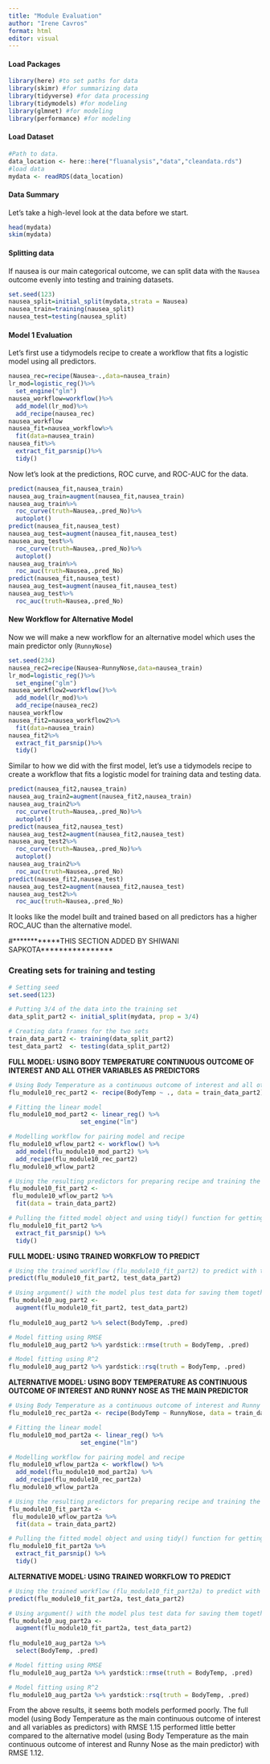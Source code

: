 ```yaml
---
title: "Module Evaluation"
author: "Irene Cavros"
format: html
editor: visual
---
```


#### Load Packages

```r
library(here) #to set paths for data 
library(skimr) #for summarizing data
library(tidyverse) #for data processing
library(tidymodels) #for modeling
library(glmnet) #for modeling
library(performance) #for modeling
```

#### Load Dataset

```r
#Path to data. 
data_location <- here::here("fluanalysis","data","cleandata.rds")
#load data
mydata <- readRDS(data_location)
```

#### Data Summary

Let's take a high-level look at the data before we start.

```r
head(mydata)
skim(mydata)
```

#### Splitting data

If nausea is our main categorical outcome, we can split data with the `Nausea` outcome evenly into testing and training datasets.

```r
set.seed(123)
nausea_split=initial_split(mydata,strata = Nausea)
nausea_train=training(nausea_split)
nausea_test=testing(nausea_split)
```

#### Model 1 Evaluation

Let's first use a tidymodels recipe to create a workflow that fits a logistic model using all predictors.

```r
nausea_rec=recipe(Nausea~.,data=nausea_train)
lr_mod=logistic_reg()%>%
  set_engine("glm")
nausea_workflow=workflow()%>%
  add_model(lr_mod)%>%
  add_recipe(nausea_rec)
nausea_workflow
nausea_fit=nausea_workflow%>%
  fit(data=nausea_train)
nausea_fit%>%
  extract_fit_parsnip()%>%
  tidy()
```

Now let's look at the predictions, ROC curve, and ROC-AUC for the data.

```r
predict(nausea_fit,nausea_train)
nausea_aug_train=augment(nausea_fit,nausea_train)
nausea_aug_train%>%
  roc_curve(truth=Nausea,.pred_No)%>%
  autoplot()
predict(nausea_fit,nausea_test)
nausea_aug_test=augment(nausea_fit,nausea_test)
nausea_aug_test%>%
  roc_curve(truth=Nausea,.pred_No)%>%
  autoplot()
nausea_aug_train%>%
  roc_auc(truth=Nausea,.pred_No)
predict(nausea_fit,nausea_test)
nausea_aug_test=augment(nausea_fit,nausea_test)
nausea_aug_test%>%
  roc_auc(truth=Nausea,.pred_No)
```

#### New Workflow for Alternative Model

Now we will make a new workflow for an alternative model which uses the main predictor only (`RunnyNose`)

```r
set.seed(234)
nausea_rec2=recipe(Nausea~RunnyNose,data=nausea_train)
lr_mod=logistic_reg()%>%
  set_engine("glm")
nausea_workflow2=workflow()%>%
  add_model(lr_mod)%>%
  add_recipe(nausea_rec2)
nausea_workflow
nausea_fit2=nausea_workflow2%>%
  fit(data=nausea_train)
nausea_fit2%>%
  extract_fit_parsnip()%>%
  tidy()
```

Similar to how we did with the first model, let's use a tidymodels recipe to create a workflow that fits a logistic model for training data and testing data.

```r
predict(nausea_fit2,nausea_train)
nausea_aug_train2=augment(nausea_fit2,nausea_train)
nausea_aug_train2%>%
  roc_curve(truth=Nausea,.pred_No)%>%
  autoplot()
predict(nausea_fit2,nausea_test)
nausea_aug_test2=augment(nausea_fit2,nausea_test)
nausea_aug_test2%>%
  roc_curve(truth=Nausea,.pred_No)%>%
  autoplot()
nausea_aug_train2%>%
  roc_auc(truth=Nausea,.pred_No)
predict(nausea_fit2,nausea_test)
nausea_aug_test2=augment(nausea_fit2,nausea_test)
nausea_aug_test2%>%
  roc_auc(truth=Nausea,.pred_No)
```

It looks like the model built and trained based on all predictors has a higher ROC_AUC than the alternative model.

#\*\*\*\*\*\*\*\*\*\*\*\*THIS SECTION ADDED BY SHIWANI SAPKOTA\*\*\*\*\*\*\*\*\*\*\*\*\*\*\*\*

### Creating sets for training and testing

```r
# Setting seed
set.seed(123)

# Putting 3/4 of the data into the training set
data_split_part2 <- initial_split(mydata, prop = 3/4)

# Creating data frames for the two sets
train_data_part2 <- training(data_split_part2)
test_data_part2  <- testing(data_split_part2)
```

**FULL MODEL: USING BODY TEMPERATURE CONTINUOUS OUTCOME OF INTEREST AND ALL OTHER VARIABLES AS PREDICTORS**

```r
# Using Body Temperature as a continuous outcome of interest and all other variables as predictors
flu_module10_rec_part2 <- recipe(BodyTemp ~ ., data = train_data_part2)

# Fitting the linear model
flu_module10_mod_part2 <- linear_reg() %>% 
                    set_engine("lm")

# Modelling workflow for pairing model and recipe 
flu_module10_wflow_part2 <- workflow() %>% 
  add_model(flu_module10_mod_part2) %>% 
  add_recipe(flu_module10_rec_part2)
flu_module10_wflow_part2

# Using the resulting predictors for preparing recipe and training the model
flu_module10_fit_part2 <- 
 flu_module10_wflow_part2 %>% 
  fit(data = train_data_part2)

# Pulling the fitted model object and using tidy() function for getting a tidy tibble of model coefficients
flu_module10_fit_part2 %>% 
  extract_fit_parsnip() %>% 
  tidy()
```

**FULL MODEL: USING TRAINED WORKFLOW TO PREDICT**

```r
# Using the trained workflow (flu_module10_fit_part2) to predict with the unseen test data
predict(flu_module10_fit_part2, test_data_part2)

# Using argument() with the model plus test data for saving them together
flu_module10_aug_part2 <- 
  augment(flu_module10_fit_part2, test_data_part2)
  
flu_module10_aug_part2 %>% select(BodyTemp, .pred)

# Model fitting using RMSE
flu_module10_aug_part2 %>% yardstick::rmse(truth = BodyTemp, .pred)

# Model fitting using R^2
flu_module10_aug_part2 %>% yardstick::rsq(truth = BodyTemp, .pred)
```

**ALTERNATIVE MODEL: USING BODY TEMPERATURE AS CONTINUOUS OUTCOME OF INTEREST AND RUNNY NOSE AS THE MAIN PREDICTOR**

```r
# Using Body Temperature as a continuous outcome of interest and Runny Nose as the main predictor
flu_module10_rec_part2a <- recipe(BodyTemp ~ RunnyNose, data = train_data_part2)

# Fitting the linear model
flu_module10_mod_part2a <- linear_reg() %>% 
                    set_engine("lm")

# Modelling workflow for pairing model and recipe 
flu_module10_wflow_part2a <- workflow() %>% 
  add_model(flu_module10_mod_part2a) %>% 
  add_recipe(flu_module10_rec_part2a)
flu_module10_wflow_part2a

# Using the resulting predictors for preparing recipe and training the model
flu_module10_fit_part2a <- 
 flu_module10_wflow_part2a %>% 
  fit(data = train_data_part2)

# Pulling the fitted model object and using tidy() function for getting a tidy tibble of model coefficients
flu_module10_fit_part2a %>% 
  extract_fit_parsnip() %>% 
  tidy()
```

**ALTERNATIVE MODEL: USING TRAINED WORKFLOW TO PREDICT**

```r
# Using the trained workflow (flu_module10_fit_part2a) to predict with the unseen test data
predict(flu_module10_fit_part2a, test_data_part2)

# Using argument() with the model plus test data for saving them together
flu_module10_aug_part2a <- 
  augment(flu_module10_fit_part2a, test_data_part2)
  
flu_module10_aug_part2a %>%
  select(BodyTemp, .pred)

# Model fitting using RMSE
flu_module10_aug_part2a %>% yardstick::rmse(truth = BodyTemp, .pred)

# Model fitting using R^2
flu_module10_aug_part2a %>% yardstick::rsq(truth = BodyTemp, .pred)
```

From the above results, it seems both models performed poorly. The full model (using Body Temperature as the main continuous outcome of interest and all variables as predictors) with RMSE 1.15 performed little better compared to the alternative model (using Body Temperature as the main continuous outcome of interest and Runny Nose as the main predictor) with RMSE 1.12.
